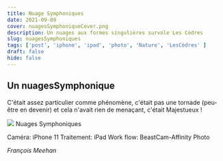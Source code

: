 ```yaml
---
title: Nuage Symphoniques
date: 2021-09-09
cover: nuagesSymphoniqueCover.png
description: Un nuages aux formes singulières survole Les Cèdres
slug: nuagesSymphoniques
tags: ['post', 'iphone', 'ipad', 'photo', 'Nature', 'LesCèdres' ]
draft: false
hide: false
---
```


## Un nuagesSymphonique

C'était assez particulier comme phénomène, c'était pas une tornade (peu-être en devenir) et cela n'avait rien de menaçant, c'était Majestueux !



<Flex>
  <Card width={[ 256, 320 ]} mx='auto'>
    <Image src='nuagesSymphonique.jpg'/>
    <Text>
      Nuages Symphoniques
    </Text>
  </Card>
</Flex>


Caméra: iPhone 11
Traitement: iPad
Work flow: BeastCam-Affinity Photo

*François Meehan*